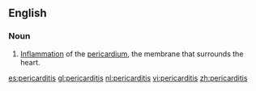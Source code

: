 ==English==

===Noun===
{{en-noun|pericarditises}}
{{wikipedia}}

# {{pathology}} [[inflammation|Inflammation]] of the [[pericardium]], the membrane that surrounds the heart.

[[es:pericarditis]]
[[gl:pericarditis]]
[[nl:pericarditis]]
[[vi:pericarditis]]
[[zh:pericarditis]]
